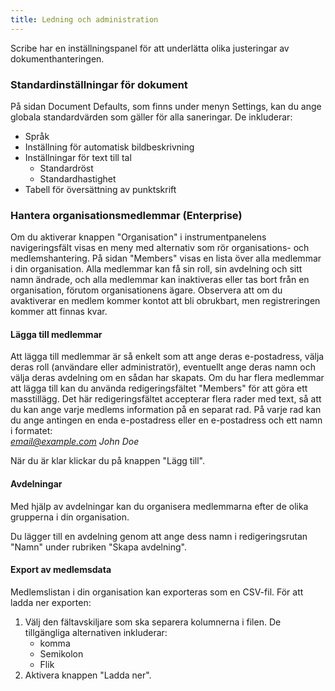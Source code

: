 ```yaml
---
title: Ledning och administration
---
```



Scribe har en inställningspanel för att underlätta olika justeringar av dokumenthanteringen.

### Standardinställningar för dokument 

På sidan Document Defaults, som finns under menyn Settings, kan du ange globala standardvärden som gäller för alla saneringar. De inkluderar:
* Språk
* Inställning för automatisk bildbeskrivning
* Inställningar för text till tal
    * Standardröst
    * Standardhastighet
* Tabell för översättning av punktskrift

### Hantera organisationsmedlemmar (Enterprise)

Om du aktiverar knappen "Organisation" i instrumentpanelens navigeringsfält visas en meny med alternativ som rör organisations- och medlemshantering. På sidan "Members" visas en lista över alla medlemmar i din organisation. Alla medlemmar kan få sin roll, sin avdelning och sitt namn ändrade, och alla medlemmar kan inaktiveras eller tas bort från en organisation, förutom organisationens ägare. Observera att om du avaktiverar en medlem kommer kontot att bli obrukbart, men registreringen kommer att finnas kvar.

#### Lägga till medlemmar

Att lägga till medlemmar är så enkelt som att ange deras e-postadress, välja deras roll (användare eller administratör), eventuellt ange deras namn och välja deras avdelning om en sådan har skapats.
Om du har flera medlemmar att lägga till kan du använda redigeringsfältet "Members" för att göra ett masstillägg. Det här redigeringsfältet accepterar flera rader med text, så att du kan ange varje medlems information på en separat rad. På varje rad kan du ange antingen en enda e-postadress eller en e-postadress och ett namn i formatet:  
*email@example.com John Doe*

När du är klar klickar du på knappen "Lägg till". 

#### Avdelningar

Med hjälp av avdelningar kan du organisera medlemmarna efter de olika grupperna i din organisation.

Du lägger till en avdelning genom att ange dess namn i redigeringsrutan "Namn" under rubriken "Skapa avdelning".

#### Export av medlemsdata

Medlemslistan i din organisation kan exporteras som en CSV-fil. För att ladda ner exporten:
1. Välj den fältavskiljare som ska separera kolumnerna i filen. De tillgängliga alternativen inkluderar:
    * komma
    * Semikolon
    * Flik
1. Aktivera knappen "Ladda ner".

